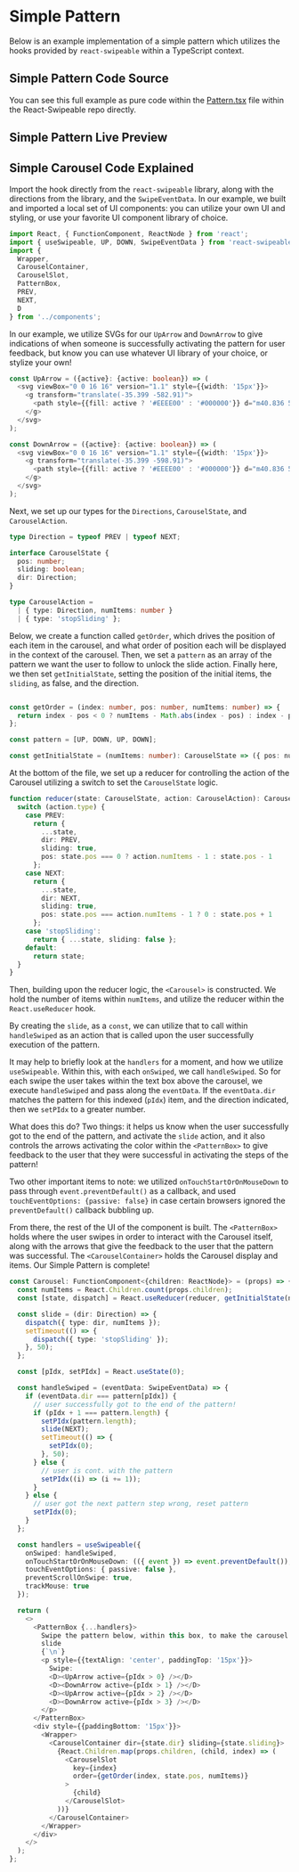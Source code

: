 

# Simple Pattern

Below is an example implementation of a simple pattern which utilizes the hooks provided by `react-swipeable` within a TypeScript context.

## Simple Pattern Code Source

You can see this full example as pure code within the [Pattern.tsx](https://github.com/FormidableLabs/react-swipeable/blob/main/examples/app/SimplePattern/pattern.tsx) file within the React-Swipeable repo directly. 

## Simple Pattern Live Preview

<SimplePattern />

## Simple Carousel Code Explained

Import the hook directly from the `react-swipeable` library, along with the directions from the library, and the `SwipeEventData`. In our example, we built and imported a local set of UI components: you can utilize your own UI and styling, or use your favorite UI component library of choice.

```typescript
import React, { FunctionComponent, ReactNode } from 'react';
import { useSwipeable, UP, DOWN, SwipeEventData } from 'react-swipeable';
import {
  Wrapper,
  CarouselContainer,
  CarouselSlot,
  PatternBox,
  PREV,
  NEXT,
  D
} from '../components';
```

In our example, we utilize SVGs for our `UpArrow` and `DownArrow` to give indications of when someone is successfully activating the pattern for user feedback, but know you can use whatever UI library of your choice, or stylize your own!

```typescript
const UpArrow = ({active}: {active: boolean}) => (
  <svg viewBox="0 0 16 16" version="1.1" style={{width: '15px'}}>
    <g transform="translate(-35.399 -582.91)">
      <path style={{fill: active ? '#EEEE00' : '#000000'}} d="m40.836 598.91v-6.75h-5.4375l4-4.625 4-4.625 4 4.625 4 4.625h-5.0938v6.75h-5.4688z" />
    </g>
  </svg>
);

const DownArrow = ({active}: {active: boolean}) => (
  <svg viewBox="0 0 16 16" version="1.1" style={{width: '15px'}}>
    <g transform="translate(-35.399 -598.91)">
      <path style={{fill: active ? '#EEEE00' : '#000000'}} d="m40.836 598.91v6.75h-5.4375l4 4.625 4 4.625 4-4.625 4-4.625h-5.0938v-6.75h-5.4688z" />
    </g>
  </svg>
);
```

Next, we set up our types for the `Directions`, `CarouselState`, and `CarouselAction`.

```typescript
type Direction = typeof PREV | typeof NEXT;

interface CarouselState {
  pos: number;
  sliding: boolean;
  dir: Direction;
}

type CarouselAction =
  | { type: Direction, numItems: number }
  | { type: 'stopSliding' };
```

Below, we create a function called `getOrder`, which drives the position of each item in the carousel, and what order of position each will be displayed in the context of the carousel. Then, we set a `pattern` as an array of the pattern we want the user to follow to unlock the slide action. Finally here, we then set `getInitialState`, setting the position of the initial items, the `sliding`, as false, and the direction. 

```typescript

const getOrder = (index: number, pos: number, numItems: number) => {
  return index - pos < 0 ? numItems - Math.abs(index - pos) : index - pos;
};

const pattern = [UP, DOWN, UP, DOWN];

const getInitialState = (numItems: number): CarouselState => ({ pos: numItems - 1, sliding: false, dir: NEXT });

```

At the bottom of the file, we set up a reducer for controlling the action of the Carousel utilizing a switch to set the `CarouselState` logic.

```typescript
function reducer(state: CarouselState, action: CarouselAction): CarouselState {
  switch (action.type) {
    case PREV:
      return {
        ...state,
        dir: PREV,
        sliding: true,
        pos: state.pos === 0 ? action.numItems - 1 : state.pos - 1
      };
    case NEXT:
      return {
        ...state,
        dir: NEXT,
        sliding: true,
        pos: state.pos === action.numItems - 1 ? 0 : state.pos + 1
      };
    case 'stopSliding':
      return { ...state, sliding: false };
    default:
      return state;
  }
}
```

Then, building upon the reducer logic, the `<Carousel>` is constructed. We hold the number of items within `numItems`, and utilize the reducer within the `React.useReducer` hook.

By creating the `slide`, as a `const`, we can utilize that to call within `handleSwiped` as an action that is called upon the user successfully execution of the pattern.

It may help to briefly look at the `handlers` for a moment, and how we utilize `useSwipeable`. Within this, with each `onSwiped`, we call `handleSwiped`. So for each swipe the user takes within the text box above the carousel, we execute `handleSwiped` and pass along the `eventData`. If the `eventData.dir` matches the pattern for this indexed (`pIdx`) item, and the direction indicated, then we `setPIdx` to a greater number. 

What does this do? Two things: it helps us know when the user successfully got to the end of the pattern, and activate the `slide` action, and it also controls the arrows activating the color within the `<PatternBox>` to give feedback to the user that they were successful in activating the steps of the pattern! 

Two other important items to note: we utilized `onTouchStartOrOnMouseDown` to pass through `event.preventDefault()` as a callback, and used `touchEventOptions: {passive: false}` in case certain browsers ignored the `preventDefault()` callback bubbling up. 

From there, the rest of the UI of the component is built. The `<PatternBox>` holds where the user swipes in order to interact with the Carousel itself, along with the arrows that give the feedback to the user that the pattern was successful. The `<CarouselContainer>` holds the Carousel display and items. Our Simple Pattern is complete!

```typescript
const Carousel: FunctionComponent<{children: ReactNode}> = (props) => {
  const numItems = React.Children.count(props.children);
  const [state, dispatch] = React.useReducer(reducer, getInitialState(numItems));

  const slide = (dir: Direction) => {
    dispatch({ type: dir, numItems });
    setTimeout(() => {
      dispatch({ type: 'stopSliding' });
    }, 50);
  };

  const [pIdx, setPIdx] = React.useState(0);

  const handleSwiped = (eventData: SwipeEventData) => {
    if (eventData.dir === pattern[pIdx]) {
      // user successfully got to the end of the pattern!
      if (pIdx + 1 === pattern.length) {
        setPIdx(pattern.length);
        slide(NEXT);
        setTimeout(() => {
          setPIdx(0);
        }, 50);
      } else {
        // user is cont. with the pattern
        setPIdx((i) => (i += 1));
      }
    } else {
      // user got the next pattern step wrong, reset pattern
      setPIdx(0);
    }
  };

  const handlers = useSwipeable({
    onSwiped: handleSwiped,
    onTouchStartOrOnMouseDown: (({ event }) => event.preventDefault()),
    touchEventOptions: { passive: false },
    preventScrollOnSwipe: true,
    trackMouse: true
  });

  return (
    <>
      <PatternBox {...handlers}>
        Swipe the pattern below, within this box, to make the carousel go to the next
        slide
        {`\n`}
        <p style={{textAlign: 'center', paddingTop: '15px'}}>
          Swipe:
          <D><UpArrow active={pIdx > 0} /></D>
          <D><DownArrow active={pIdx > 1} /></D>
          <D><UpArrow active={pIdx > 2} /></D>
          <D><DownArrow active={pIdx > 3} /></D>
        </p>
      </PatternBox>
      <div style={{paddingBottom: '15px'}}>
        <Wrapper>
          <CarouselContainer dir={state.dir} sliding={state.sliding}>
            {React.Children.map(props.children, (child, index) => (
              <CarouselSlot
                key={index}
                order={getOrder(index, state.pos, numItems)}
              >
                {child}
              </CarouselSlot>
            ))}
          </CarouselContainer>
        </Wrapper>
      </div>
    </>
  );
};
```

